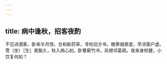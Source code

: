 ```yaml
---
---
---
```

title: 病中逢秋，招客夜酌
---



不见诗酒客，卧来半月馀。合和新药草，寻检旧方书。晚霁烟景度，早凉窗户虚。雪（坐）［生］衰鬓久，秋入病心初。卧簟蕲竹冷，风襟邛葛疏。夜来身校健，小饮复何如？